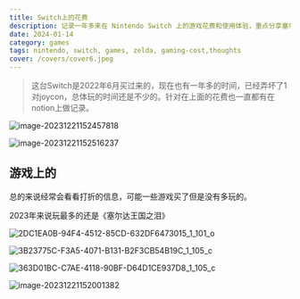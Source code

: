 ```yaml
---
title: Switch上的花费
description: 记录一年多来在 Nintendo Switch 上的游戏花费和使用体验，重点分享塞尔达传说等游戏体验
date: 2024-01-14
category: games
tags: nintendo, switch, games, zelda, gaming-cost,thoughts
cover: /covers/cover6.jpeg
---
```


> 这台Switch是2022年6月买过来的，现在也有一年多的时间，已经弄坏了1对joycon，总体玩的时间还是不少的。针对在上面的花费也一直都有在notion上做记录。

![image-20231221152457818](https://alist.v2ex.com.cn/d/139pan/images/image-20231221152457818.png)

![image-20231221152516237](https://alist.v2ex.com.cn/d/139pan/images/image-20231221152516237.png)

## 游戏上的

总的来说经常会看看打折的信息，可能一些游戏买了但是没有多玩的。

2023年来说玩最多的还是《塞尔达王国之泪》

![2DC1EA0B-94F4-4512-85CD-632DF6473015_1_101_o](https://alist.v2ex.com.cn/d/139pan/images/2DC1EA0B-94F4-4512-85CD-632DF6473015_1_101_o.jpeg)

![3B23775C-F3A5-4071-B131-B2F3CB54B19C_1_105_c](https://alist.v2ex.com.cn/d/139pan/images/3B23775C-F3A5-4071-B131-B2F3CB54B19C_1_105_c.jpeg)

![363D01BC-C7AE-4118-90BF-D64D1CE937D8_1_105_c](https://alist.v2ex.com.cn/d/139pan/images/363D01BC-C7AE-4118-90BF-D64D1CE937D8_1_105_c.jpeg)

![image-20231221152001382](https://alist.v2ex.com.cn/d/139pan/images/image-20231221152001382.png) 